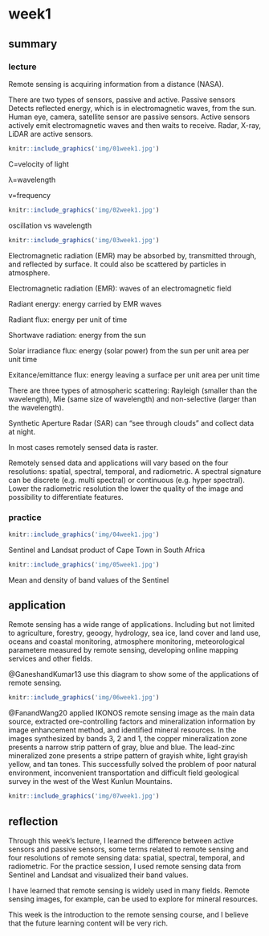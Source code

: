 # **week1**

## summary

### lecture

Remote sensing is acquiring information from a distance (NASA).

There are two types of sensors, passive and active. Passive sensors Detects reflected energy, which is in electromagnetic waves, from the sun. Human eye, camera, satellite sensor are passive sensors. Active sensors actively emit electromagnetic waves and then waits to receive. Radar, X-ray, LiDAR are active sensors.

```r
knitr::include_graphics('img/01week1.jpg')
```

C=velocity of light

λ=wavelength

v=frequency

```r
knitr::include_graphics('img/02week1.jpg')
```

oscillation vs wavelength

```r
knitr::include_graphics('img/03week1.jpg')
```

Electromagnetic radiation (EMR) may be absorbed by, transmitted through, and reflected by surface. It could also be scattered by particles in atmosphere.

Electromagnetic radiation (EMR): waves of an electromagnetic field

Radiant energy: energy carried by EMR waves

Radiant flux: energy per unit of time

Shortwave radiation: energy from the sun

Solar irradiance flux: energy (solar power) from the sun per unit area per unit time

Exitance/emittance flux: energy leaving a surface per unit area per unit time

There are three types of atmospheric scattering: Rayleigh (smaller than the wavelength), Mie (same size of wavelength) and non-selective (larger than the wavelength).

Synthetic Aperture Radar (SAR) can "see through clouds" and collect data at night.

In most cases remotely sensed data is raster.

Remotely sensed data and applications will vary based on the four resolutions: spatial, spectral, temporal, and radiometric. A spectral signature can be discrete (e.g. multi spectral) or continuous (e.g. hyper spectral). Lower the radiometric resolution the lower the quality of the image and possibility to differentiate features.

### practice

```r
knitr::include_graphics('img/04week1.jpg')
```

Sentinel and Landsat product of Cape Town in South Africa

```r
knitr::include_graphics('img/05week1.jpg')
```

Mean and density of band values of the Sentinel

## application

Remote sensing has a wide range of applications. Including but not limited to agriculture, forestry, geoogy, hydrology, sea ice, land cover and land use, oceans and coastal monitoring, atmosphere monitoring, meteorological parametere measured by remote sensing, developing online mapping services and other fields.

@GaneshandKumar13 use this diagram to show some of the applications of remote sensing.

```r
knitr::include_graphics('img/06week1.jpg')
```

@FanandWang20 applied IKONOS remote sensing image as the main data source, extracted ore-controlling factors and mineralization information by image enhancement method, and identified mineral resources. In the images synthesized by bands 3, 2 and 1, the copper mineralization zone presents a narrow strip pattern of gray, blue and blue. The lead-zinc mineralized zone presents a stripe pattern of grayish white, light grayish yellow, and tan tones. This successfully solved the problem of poor natural environment, inconvenient transportation and difficult field geological survey in the west of the West Kunlun Mountains.

```r
knitr::include_graphics('img/07week1.jpg')
```

## reflection

Through this week's lecture, I learned the difference between active sensors and passive sensors, some terms related to remote sensing and four resolutions of remote sensing data: spatial, spectral, temporal, and radiometric. For the practice session, I used remote sensing data from Sentinel and Landsat and visualized their band values.

I have learned that remote sensing is widely used in many fields. Remote sensing images, for example, can be used to explore for mineral resources.

This week is the introduction to the remote sensing course, and I believe that the future learning content will be very rich.
